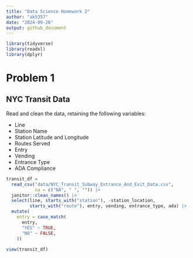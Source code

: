 ```yaml
---
title: "Data Science Homework 2"
author: "ak5357"
date: "2024-09-26"
output: github_document
---
```


```r
library(tidyverse)
library(readxl)
library(dplyr)
```

# Problem 1
## NYC Transit Data

Read and clean the data, retaining the following variables:

* Line
* Station Name
* Station Latitude and Longitude
* Routes Served
* Entry
* Vending
* Entrance Type
* ADA Compliance

```r
transit_df = 
  read_csv("data/NYC_Transit_Subway_Entrance_And_Exit_Data.csv",
           na = c("NA", " ", "")) |> 
  janitor::clean_names() |> 
  select(line, starts_with("station"), -station_location, 
         starts_with("route"), entry, vending, entrance_type, ada) |> 
  mutate(
    entry = case_match(
      entry,
      "YES" ~ TRUE,
      "NO" ~ FALSE,
    ))
  
view(transit_df)
```










